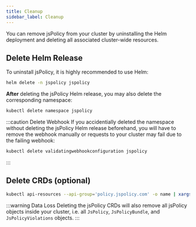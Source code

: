 ```yaml
---
title: Cleanup
sidebar_label: Cleanup
---
```


You can remove jsPolicy from your cluster by uninstalling the Helm deployment and deleting all associated cluster-wide resources.

## Delete Helm Release
To uninstall jsPolicy, it is highly recommended to use Helm:
```bash
helm delete -n jspolicy jspolicy
```

**After** deleting the jsPolicy Helm release, you may also delete the corresponding namespace:
```bash
kubectl delete namespace jspolicy
```

:::caution Delete Webhook
If you accidentially deleted the namespace without deleting the jsPolicy Helm release beforehand, you will have to remove the webhook manually or requests to your cluster may fail due to the failing webhook:
```bash
kubectl delete validatingwebhookconfiguration jspolicy
```
:::


## Delete CRDs (optional)
```bash
kubectl api-resources --api-group='policy.jspolicy.com' -o name | xargs kubectl delete crd
```

:::warning Data Loss
Deleting the jsPolicy CRDs will also remove all jsPolicy objects inside your cluster, i.e. all `JsPolicy`, `JsPolicyBundle`, and `JsPolicyViolations` objects.
:::
